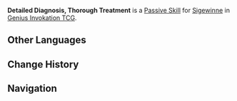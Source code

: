 {{About|the Character Card Skill for [[Genius Invokation TCG]]|the Playable Character Talent|Detailed Diagnosis, Thorough Treatment}}
{{Genius Invokation TCG Skill Infobox
|title      = Detailed Diagnosis, Thorough Treatment
|image      = Talent Detailed Diagnosis, Thorough Treatment.png
|type       = Passive Skill
|character  = Sigewinne
|effect     = (Passive) When your character is healed, after causing the '''Bond of Life''' attached to them to be completely removed, this character gains 1 extra Max HP. (Up to 3 times per character)<br>'''When you switch to this character:''' If your side has '''Sourcewater Droplet''', -1 to their Usage(s), and this character gains 1 '''Energy'''.
|order      = 5
}}
'''Detailed Diagnosis, Thorough Treatment''' is a [[Character Card Passive Skill|Passive Skill]] for [[Sigewinne (Character Card)|Sigewinne]] in [[Genius Invokation TCG]].

==Other Languages==
{{Other Languages|Transclude=Detailed Diagnosis, Thorough Treatment}}

==Change History==
{{Change History|5.2}}

==Navigation==
{{Genius Invokation TCG Skill Navbox|Sigewinne}}